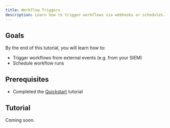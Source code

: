 ```yaml
---
title: Workflow Triggers
description: Learn how to trigger workflows via webhooks or schedules.
---
```


## Goals

By the end of this tutorial, you will learn how to:

- Trigger workflows from external events (e.g. from your SIEM)
- Schedule workflow runs

## Prerequisites

- Completed the [Quickstart](/tutorials/quickstart) tutorial

## Tutorial

Coming soon.
